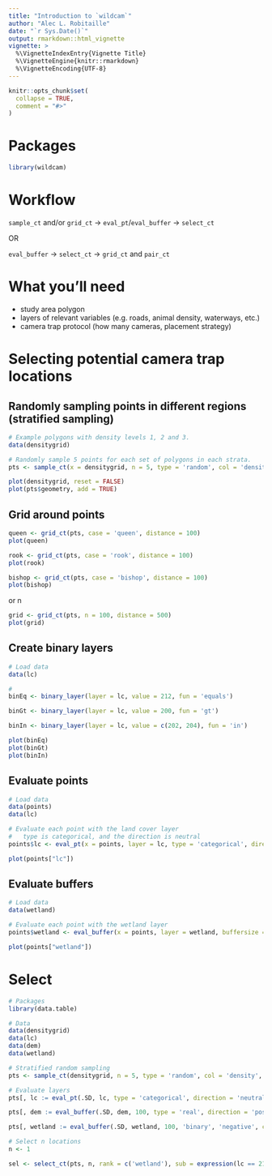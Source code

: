 ```yaml
---
title: "Introduction to `wildcam`"
author: "Alec L. Robitaille"
date: "`r Sys.Date()`"
output: rmarkdown::html_vignette
vignette: >
  %\VignetteIndexEntry{Vignette Title}
  %\VignetteEngine{knitr::rmarkdown}
  %\VignetteEncoding{UTF-8}
---
```


```r
knitr::opts_chunk$set(
  collapse = TRUE,
  comment = "#>"
)
```


<!-- ggplot2 figs with geom_sf -->

# Packages

```r
library(wildcam)
```


# Workflow

`sample_ct` and/or `grid_ct` -> `eval_pt`/`eval_buffer` -> `select_ct`

OR

`eval_buffer` -> `select_ct` -> `grid_ct` and `pair_ct` 



# What you'll need

* study area polygon
* layers of relevant variables (e.g. roads, animal density, waterways, etc.)
* camera trap protocol (how many cameras, placement strategy)


# Selecting potential camera trap locations
## Randomly sampling points in different regions (stratified sampling)

```r
# Example polygons with density levels 1, 2 and 3.
data(densitygrid)

# Randomly sample 5 points for each set of polygons in each strata.
pts <- sample_ct(x = densitygrid, n = 5, type = 'random', col = 'density', returnDT = FALSE)

plot(densitygrid, reset = FALSE)
plot(pts$geometry, add = TRUE)

```

## Grid around points

```r
queen <- grid_ct(pts, case = 'queen', distance = 100)
plot(queen)

rook <- grid_ct(pts, case = 'rook', distance = 100)
plot(rook)

bishop <- grid_ct(pts, case = 'bishop', distance = 100)
plot(bishop)
```

or n

```r
grid <- grid_ct(pts, n = 100, distance = 500)
plot(grid)

```


## Create binary layers
```r
# Load data
data(lc)

# 
binEq <- binary_layer(layer = lc, value = 212, fun = 'equals')

binGt <- binary_layer(layer = lc, value = 200, fun = 'gt')

binIn <- binary_layer(layer = lc, value = c(202, 204), fun = 'in')

plot(binEq)
plot(binGt)
plot(binIn)
```


## Evaluate points
```r
# Load data
data(points)
data(lc)

# Evaluate each point with the land cover layer
#   type is categorical, and the direction is neutral
points$lc <- eval_pt(x = points, layer = lc, type = 'categorical', direction = 'neutral')

plot(points["lc"])
```


## Evaluate buffers
```r
# Load data
data(wetland)

# Evaluate each point with the wetland layer
points$wetland <- eval_buffer(x = points, layer = wetland, buffersize = 150, type = 'binary', direction = 'positive')

plot(points["wetland"])
```


# Select
```r
# Packages
library(data.table)

# Data
data(densitygrid)
data(lc)
data(dem)
data(wetland)

# Stratified random sampling
pts <- sample_ct(densitygrid, n = 5, type = 'random', col = 'density', returnDT = TRUE)

# Evaluate layers
pts[, lc := eval_pt(.SD, lc, type = 'categorical', direction = 'neutral', coords = c('X', 'Y'))]

pts[, dem := eval_buffer(.SD, dem, 100, type = 'real', direction = 'positive', coords = c('X', 'Y'))]

pts[, wetland := eval_buffer(.SD, wetland, 100, 'binary', 'negative', coords = c('X', 'Y'))]

# Select n locations
n <- 1

sel <- select_ct(pts, n, rank = c('wetland'), sub = expression(lc == 212), by = 'density')

```